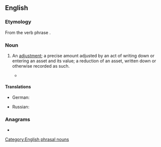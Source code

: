 {{also|write-down|write down}}
==English==

===Etymology===
From the verb phrase {{m|en|write down}}.

===Noun===
{{en-noun}}

# {{lb|en|accounting}} An [[adjustment]]; a precise amount adjusted by an act of writing down or entering an asset and its value; a reduction of an asset, written down or otherwise recorded as such.
#* {{quote-journal|en|March 11 2022|url=https://www.theguardian.com/football/2022/mar/11/chelsea-in-crisis-but-there-is-no-will-to-leave-club-on-their-knees-roman-abramovich|David Hytner|Chelsea are in crisis but there is no will to leave club on their knees|{{w|The Guardian}}
|passage=If Chelsea were to fall foul of profit and sustainability, they would be expected to cite unforeseen circumstances, much as some clubs have claimed Covid '''writedowns''': their books would have been sound but for the pandemic.}}

====Translations====
{{trans-top|adjustment; precise amount adjusted by an act of writing down an asset}}
* German: {{t+|de|Abschreibung|f}}
{{trans-mid}}
* Russian: {{t|ru|части́чное списа́ние|n}}
{{trans-bottom}}

===Anagrams===
* {{anagrams|en|a=deinortww|Winterowd}}

[[Category:English phrasal nouns]]